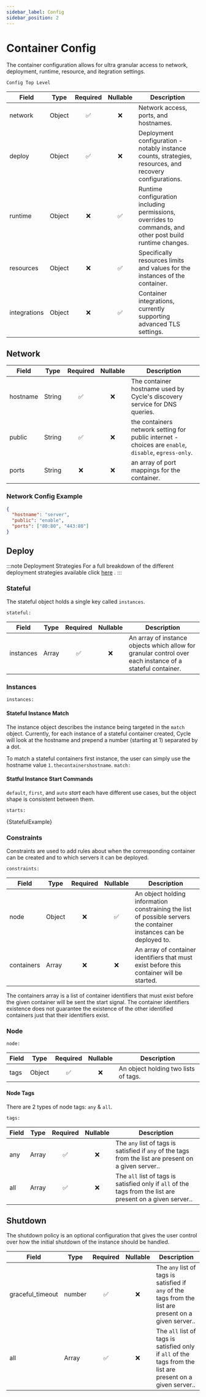 ```yaml
---
sidebar_label: Config
sidebar_position: 2
---
```


# Container Config
The container configuration allows for ultra granular access to network, deployment, runtime, resource, and itegration settings.


`Config Top Level`

| Field    | Type                                  | Required | Nullable | Description      |
|----------|---------------------------------------|:--------:|:--------:|------------------|
|network       | Object                                 |✅        | ❌       |Network access, ports, and hostnames. |
|deploy        | Object                                 |✅        | ❌       |Deployment configuration - notably instance counts, strategies, resources, and recovery configurations. |
|runtime       | Object                                 |❌        | ✅       |Runtime configuration including permissions, overrides to commands, and other post build runtime changes. |
|resources     | Object                                 |❌        | ✅       |Specifically resources limits and values for the instances of the container. |
|integrations  | Object                                 |❌        | ✅       |Container integrations, currently supporting advanced TLS settings. |


## Network

| Field    | Type                                  | Required | Nullable | Description      |
|----------|-------------------------------------  |:--------:|:--------:|------------------|
|hostname | String                                 |✅        | ❌       |The container hostname used by Cycle's discovery service for DNS queries. |
|public   | String                                 |✅        | ❌       |the containers network setting for public internet - choices are `enable`, `disable`, `egress-only`. |
|ports    | String                                 |❌        | ❌       |an array of port mappings for the container. |


### Network Config Example
```json
{
  "hostname": "server",
  "public": "enable",
  "ports": ["80:80", "443:80"]
}
```

## Deploy

<DeployTable />


:::note Deployment Strategies
For a full breakdown of the different deployment strategies available click [here](https://docs.cycle.io/docs/containers/configuration/deployment)
.
:::


### Stateful
The stateful object holds a single key called `instances`.

`stateful:`

| Field    | Type                                  | Required | Nullable | Description      |
|----------|-------------------------------------  |:--------:|:--------:|------------------|
|instances | Array                                 |✅        | ❌       | An array of instance objects which allow for granular control over each instance of a stateful container. |

### Instances

`instances:`
<InstancesTable />

#### Stateful Instance Match
The instance object describes the instance being targeted in the `match` object.  Currently, for each instance of a stateful container created, Cycle will look at the hostname and prepend a number (starting at 1) separated by a dot.

To match a stateful containers first instance, the user can simply use the hostname value `1.thecontainershostname`.
`match:`
<MatchTable />


#### Statful Instance Start Commands
`default`, `first`, and `auto` _start_ each have different use cases, but the object shape is consistent between them.

`starts:`
<StartsTable />

<CodeBlock className="language-json" >
    {StatefulExample}
</CodeBlock>

### Constraints
Constraints are used to add rules about when the corresponding container can be created and to which servers it can be deployed.

`constraints:`

| Field    | Type                                  | Required | Nullable | Description      |
|----------|-------------------------------------  |:--------:|:--------:|------------------|
|node            | Object                          |❌        | ✅       |An object holding information constraining the list of possible servers the container instances can be deployed to. |
|containers      | Array                           |❌        | ❌       |An array of container identifiers that must exist before this container will be started. |

The containers array is a list of container identifiers that must exist before the given container will be sent the start signal.  The container identifiers existence does not guarantee the existence of the other identified containers just that their identifiers exist.


### Node

`node:`

| Field    | Type                                  | Required | Nullable | Description      |
|----------|-------------------------------------  |:--------:|:--------:|------------------|
|tags      | Object                                |✅        | ❌       |An object holding two lists of tags. |


#### Node Tags
There are 2 types of node tags: `any` & `all`.

`tags:`

| Field    | Type                                  | Required | Nullable | Description      |
|----------|-------------------------------------  |:--------:|:--------:|------------------|
|any       | Array                                 |✅        | ❌       |The `any` list of tags is satisfied if `any` of the tags from the list are present on a given server.. |
|all       | Array                                 |✅        | ❌       |The `all` list of tags is satisfied only if `all` of the tags from the list are present on a given server.. |


## Shutdown
The shutdown policy is an optional configuration that gives the user control over how the initial shutdown of the instance should be handled.

| Field    | Type                                  | Required | Nullable | Description      |
|----------|-------------------------------------  |:--------:|:--------:|------------------|
|graceful_timeout       | number                                 |✅        | ❌       |The `any` list of tags is satisfied if `any` of the tags from the list are present on a given server.. |
|all       | Array                                 |✅        | ❌       |The `all` list of tags is satisfied only if `all` of the tags from the list are present on a given server.. |
